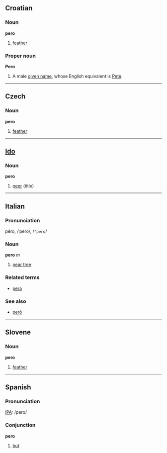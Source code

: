 ==Croatian==
===Noun===
'''pero'''

#[[feather]]

===Proper noun===
'''Pero'''

#A male [[given name]], whose English equivalent is [[Pete]].

----

==Czech==
===Noun===
'''pero'''

#[[feather]]

----

==[[Ido]]==
===Noun===
'''pero'''

# [[peer]] (title)

----

==Italian==
===Pronunciation===
péro, /ˈpero/, /<tt>"pero</tt>/
===Noun===
'''pero''' ''m''

#[[pear tree]]

===Related terms===
*[[pera]]

===See also===
*[[però]]

----

==Slovene==
===Noun===
'''pero'''

#[[feather]]

----

==Spanish==
===Pronunciation===
[[IPA]]: /pero/

===Conjunction===
'''pero'''

#[[but]]